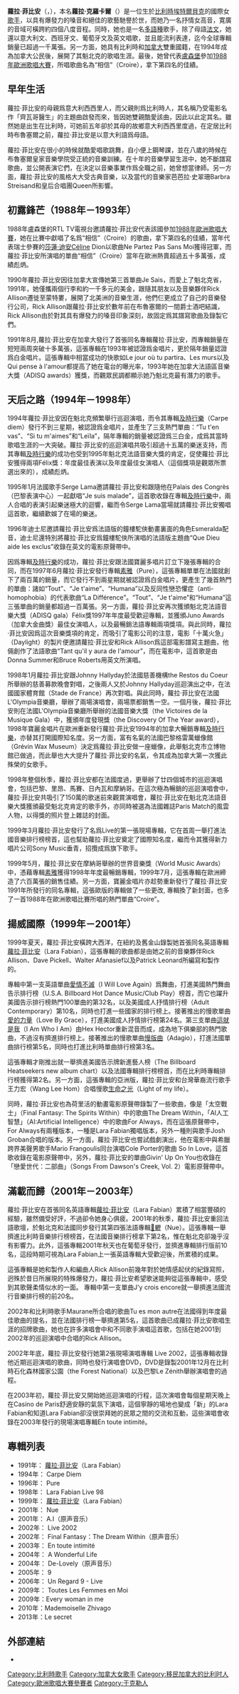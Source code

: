 {{NoteTA
|1=zh-hk:拉哈·花馝媶;zh-tw:蘿拉·菲比安
}}

{{Infobox musical artist
|name = 蘿拉·菲比安<br />Lara Fabian
|image = Lara Fabian 2012.jpg
|caption = Lara Fabian, 2012
|background = 女歌手
|birth_name = Lara Sophi Katy Crokaert
|birth_date = {{birth date and age|1970|1|09}}
|birth_place = {{BEL}}[[埃特爾貝克|埃特爾貝克]]
|occupation = [[歌手|歌手]]、[[唱片製作人|唱片製作人]]、[[作曲家|作曲家]]、[[演員|演員]]
|genre = [[流行音樂|流行]]、[[跨界音樂|跨界音樂]]、[[法國流行音樂|法國流行音樂]]、[[管弦樂流行音樂|管弦樂流行音樂]]、[[歌劇流行音樂|歌劇流行音樂]]、[[原音樂|原音樂]]、[[節奏藍調|節奏藍調]]、[[流行搖滾|流行搖滾]]、[[成人當代音樂|成人當代音樂]]、[[舞蹈流行音樂|舞蹈流行音樂]]
|instrument = 
|years_active = 1986年至今
|label = [[寶麗多唱片|寶麗多唱片]]<br />[[新力音樂|新力音樂]]<br />[[環球唱片|環球唱片]]<br />[[法國華納音樂|法國華納音樂]]
|website = {{URL|larafabian.com/}}
}}

'''蘿拉·菲比安'''（{{lang-fr|''' Lara Fabian'''}}，{{bd|1970年|1月9日}}），本名'''蘿拉·克羅卡爾'''（{{lang-fr|Lara Crokaert}}）是一位生於[[比利時|比利時]][[埃特爾貝克|埃特爾貝克]]的國際女[[歌手|歌手]]，以具有爆發力的嗓音和絕佳的歌藝馳譽於世，而她乃一名抒情女高音，寛廣的音域可橫跨約四個八度音程。同時，她也是一名[[多語種|多語種]]歌手，除了母語[[法文|法文]]，她還以意大利文、西班牙文、葡萄牙文及英文唱歌，並且能流利表達，迄今全球專輯銷量已超過一千萬張。另一方面，她具有比利時和[[加拿大|加拿大]]雙重國籍，在1994年成為加拿大公民後，展開了其魁北克的歌唱生涯。最後，她曾代表[[盧森堡|盧森堡]]參加[[1988年歐洲歌唱大賽|1988年歐洲歌唱大賽]]，所唱歌曲名為“相信”（Croire），拿下第四名的佳績。

==早年生活==
蘿拉·菲比安的母親爲意大利西西里人，而父親則爲比利時人，其名稱乃受電影名作「齊瓦哥醫生」的主題曲啟發而來，皆因她雙親酷愛該曲，因此以此定其名。雖然她是出生在比利時，可她前五年卻於其母的故鄉意大利西西里度過，在定居比利時布魯塞爾之前，蘿拉·菲比安是以意大利語爲母語。

蘿拉·菲比安在很小的時候就酷愛唱歌跳舞，自小便上鋼琴課，並在八歲的時候在布魯塞爾皇家音樂學院受正統的音樂訓練。在十年的音樂學習生涯中，她不斷譜寫歌曲，並公開表演它們，在決定以音樂事業作爲全職之前，她曾想當律師。另一方面，蘿拉·菲比安的風格大大受古典音樂，以及當代的音樂家芭芭拉·史翠珊Barbra Streisand和皇后合唱團Queen所影響。

==初露鋒芒（1988年－1993年）==
1988年盧森堡的RTL TV電視台邀請蘿拉·菲比安代表該國參加[[1988年歐洲歌唱大賽|1988年歐洲歌唱大賽]]，她在比賽中獻唱了名爲“相信”（Croire）的歌曲，拿下第四名的佳績，當年代表瑞士參賽的[[莎蓮·迪安|莎蓮·迪安]]Céline Dion以歌曲Ne Partez Pas Sans Moi獲得冠軍，而蘿拉·菲比安所演唱的單曲“相信”（Croire）當年在歐洲熱賣超過五十多萬張，成績彪炳。

1990年蘿拉·菲比安因往加拿大宣傳她第三首單曲Je Sais，而愛上了魁北克省，1991年，她僅攜兩個行李和約一千多元的美金，跟隨其朋友以及音樂夥伴Rick Allison遷徙至蒙特婁，展開了北美洲的音樂生涯，他們仨更成立了自己的音樂發行公司，Rick Allison跟蘿拉·菲比安於數年前在布魯塞爾的一間爵士酒吧結識，Rick Allison由於對其具有爆發力的嗓音印象深刻，故固定爲其譜寫歌曲及錄製它們。

1991年8月,蘿拉·菲比安在加拿大發行了首張同名專輯蘿拉·菲比安，而專輯銷量在短短兩周突破十多萬張，這張專輯在1993年被認證爲金唱片，更於隔年銷量認證爲白金唱片。這張專輯中相當成功的快歌如Le jour où tu partira、Les murs以及Qui pense à l'amour都提高了她在電台的曝光率，1993年她在加拿大法語區音樂大獎（ADISQ awards）獲獎，而觀眾民調都顯示她乃魁北克最有潛力的歌手。

==天后之路（1994年－1998年）==
1994年蘿拉·菲比安因在魁北克頻繁舉行巡迴演唱，而令其專輯[[及時行樂|及時行樂]]（Carpe diem）發行不到三星期，被認證爲金唱片，並產生了三支熱門單曲：“Tu t'en vas”、“Si tu m'aimes”和“Leïla”，隔年專輯的銷量被認證爲三白金，成爲其當時歌唱生涯的一大突破。蘿拉·菲比安的巡迴演唱共吸引超過十五萬的樂迷支持，而其專輯[[及時行樂|及時行樂]]的成功也受到1995年魁北克法語音樂大獎的肯定，促使蘿拉·菲比安獲得兩項Félix獎：年度最佳表演以及年度最佳女演唱人（這個獎項是觀眾所票選出來的），成績彪炳。

1995年1月法國歌手Serge Lama邀請蘿拉·菲比安和跟隨他在Palais des Congrès（巴黎表演中心）一起獻唱“Je suis malade”，這首歌收錄在專輯[[及時行樂|及時行樂]]中，兩人合唱的表演引起樂迷極大的迴響，繼而令Serge Lama當場就請蘿拉·菲比安獨唱這首歌，繼續歡娛了在場的樂迷。

1996年迪士尼邀請蘿拉·菲比安爲法語版的鐘樓駝俠動畫裏面的角色Esmeralda配音，迪士尼還特別將蘿拉·菲比安爲鐘樓駝俠所演唱的法語版主題曲“Que Dieu aide les exclus”收錄在英文的電影原聲帶中。

因爲專輯[[及時行樂|及時行樂]]的成功，蘿拉·菲比安跟法國寶麗多唱片訂立下幾張專輯的合同，而在1997年6月蘿拉·菲比安發行專輯[[素雅|素雅]]（Pure），這張專輯單單在法國就創下了兩百萬的銷量，而它發行不到兩星期就被認證爲白金唱片，更產生了幾首熱門的單曲：諸如“Tout”、“Je t'aime”、“Humana”以及反同性戀恐懼症（anti-homophobia）的代表歌曲“La Différence”。“Tout”、“Je t'aime”和“Humana”這三張單曲的銷量都超過一百萬張。另一方面，蘿拉·菲比安再次獲頒魁北克法語音樂大獎（ADISQ gala）Félix獎1997年年度最受歡迎專輯，並獲頒Juno Awards（加拿大金曲獎）最佳女演唱人，以及最暢銷法語專輯兩項獎項。與此同時，蘿拉·菲比安因爲這次音樂獎項的肯定，而吸引了電影公司的注意，電影「十萬火急」（Daylight）的製片便邀請蘿拉·菲比安和Rick Allison爲這部電影譜寫主題曲，他倆創作了法語歌曲“Tant qu'il y aura de l'amour”，而在電影中，這首歌是由Donna Summer和Bruce Roberts用英文所演唱。

1998年1月蘿拉·菲比安跟Johnny Hallyday於法國慈善機構the Restos du Coeur所舉辦的慈善募款晚會對唱，之後兩人又於Johnny Hallyday巡迴演出之中，在法國國家體育館（Stade de France）再次對唱。與此同時，蘿拉·菲比安在法國L'Olympia音樂廳，舉辦了兩場演唱會，兩場票都銷售一空。一個月後，蘿拉·菲比安則在法國L'Olympia音樂廳所舉辦的法國音樂大獎（the Victoires de la Musique Gala）中，獲頒年度發現獎（the Discovery Of The Year award），1998年寶麗金唱片在歐洲重新發行蘿拉·菲比安1994年的加拿大暢銷專輯[[及時行樂|及時行樂]]，亦替其打開國際知名度。另一方面，富有名氣的法國巴黎格雷萬蠟像館（Grévin Wax Museum）決定爲蘿拉·菲比安做一座蠟像，此舉魁北克市立博物館已做過，而此舉也大大提升了蘿拉·菲比安的名氣，令其成為加拿大第一次獲此殊榮的女歌手。

1998年整個秋季，蘿拉·菲比安都在法國度過，更舉辦了廿四個城市的巡迴演唱會，包括巴黎、里昂、馬賽、日內瓦和摩納哥。在這次極為暢銷的巡迴演唱會中，蘿拉·菲比安共吸引了150萬的歌迷前來觀賞演唱會，蘿拉·菲比安在魁北克法語音樂大獎獲頒最受魁北克肯定的歌手外，亦同時被選為法國雜誌Paris Match的風雲人物，以得獎的照片登上雜誌的封面。

1999年3月蘿拉·菲比安發行了名爲Live的第一張現場專輯，它在首周一舉打進法國音樂排行榜榜首，這也幫助蘿拉·菲比安奠定了國際知名度，繼而令其獲得新力唱片公司Sony Music垂青，招攬成爲旗下歌手。

1999年5月，蘿拉·菲比安在摩納哥舉辦的世界音樂獎（World Music Awards）中，憑藉專輯[[素雅|素雅]]獲得1998年年度最暢銷專輯，1999年7月，這張專輯在歐洲締造了六百萬張的銷售佳績。另一方面，寶麗金唱片亦趁勢重新發行了蘿拉·菲比安1991年所發行的同名專輯，這張歐版的專輯做了一些更改, 專輯換了新封面，也多了一首1988年在歐洲歌唱比賽所唱的熱門單曲“Croire”。

==揚威國際（1999年－2001年）==
1999年夏天，蘿拉·菲比安橫跨大西洋，在紐約及舊金山錄製她首張同名英語專輯[[蘿拉·菲比安_(英語專輯)|蘿拉·菲比安]]（Lara Fabian），這張專輯的歌曲都是由她之前的音樂夥伴Rick Allison、Dave Pickell、Walter Afanasief以及Patrick Leonard所編寫和製作的。

專輯中第一支英語單曲[[愛情不滅|愛情不滅]]（I Will Love Again）爲舞曲，打進美國熱門舞曲告示排行榜（U.S.A. Billboard Hot Dance Music/Club Play）榜首，而它也躍升美國告示排行榜熱門100單曲的第32名，以及美國成人抒情排行榜（Adult Contemporary）第10名，同時也打進一些國家的排行榜上。接著推出的慢歌單曲[[愛的力量|愛的力量]]（Love By Grace），打進美國成人抒情排行榜第24名。第三支單曲[[這就是我|這就是我]]（I Am Who I Am）由Hex Hector重新混音而成，成為地下俱樂部的熱門歌曲，不過沒有擠進排行榜上。接著推出的慢歌單曲[[慢版曲|慢版曲]]（Adagio），打進法國單曲排行榜第5名，同時也打進比利時單曲排行榜第3名。

這張專輯才剛推出就一舉擠進美國告示牌新進藝人榜（The Billboard Heatseekers new album chart）以及法國專輯排行榜榜首，而在比利時專輯排行榜獲得第2名。另一方面，這張專輯的亞洲版，蘿拉·菲比安和台灣華裔流行歌手王力宏（Wang Lee Hom）合唱慢歌[[生命之光|生命之光]]（Light of my life）。

同時，蘿拉·菲比安也為荷里活的動畫電影原聲帶錄製了一些歌曲，像是「太空戰士」（Final Fantasy: The Spirits Within）中的歌曲The Dream Within，「AI人工智慧」（AI:Artificial Intelligence）中的歌曲For Always，而在這張原聲帶中，For Always有兩種版本，一種是Lara Fabian獨唱版本，另外一種則與歌手Josh Groban合唱的版本。另一方面，蘿拉·菲比安也嘗試戲劇演出，他在電影中與希臘跨界美聲男歌手Mario Frangoulis同台演唱Cole Porter的歌曲 So In Love，這首歌收錄在電影原聲帶中，另外，蘿拉·菲比安的單曲Givin' Up On You也收錄在「戀愛世代：二部曲」（Songs From Dawson's Creek, Vol. 2）電影原聲帶中。

==滿載而歸（2001年－2003年）==
蘿拉·菲比安在首張同名英語專輯[[蘿拉·菲比安_(英語專輯)|蘿拉·菲比安]]（Lara Fabian）累積了相當豐碩的經驗，雖然備受好評，不過卻令她身心俱疲。2001年的秋季，蘿拉·菲比安重回法語歌壇，於魁北克和法國同步發行其第四張法語專輯[[𨉹𨊛|𨉹𨊛]]（Nue）。這張專輯一舉擠進比利時音樂排行榜榜首，在法國音樂排行榜拿下第2名，惟在魁北克卻幾乎沒有影響力。此外，這張專輯2001年秋天也在葡萄牙發行，並擠進專輯排行版前10名，這段時期可視為Lara Fabian上一張英語專輯大受歡迎後，所累積的成果。

這張專輯是她和製作人和編曲人Rick Allison前幾年對於她情感起伏的紀錄寫照，迥殊於昔日所展現的特殊爆發力，蘿拉·菲比安希望歌迷能夠從這張專輯中，感受到其歌聲柔情似水的一面。
專輯中第一支單曲J'y crois encore就一舉擠進法國流行音樂排行榜的前20名。

2002年和比利時歌手Maurane所合唱的歌曲Tu es mon autre在法國得到年度最佳歌曲的提名，並在法國排行榜一舉擠進第5名，這首歌曲已成蘿拉·菲比安歌唱生涯的招牌歌曲，她也在許多演唱會中和不同歌手演唱這首歌，包括在她2001到2002年的巡迴演唱中合唱的Rick Allison。

2002年年底，蘿拉·菲比安發行她第2張現場演唱專輯 Live 2002，這張專輯收錄他近期巡迴演唱的歌曲，同時也發行演唱會DVD，DVD是錄製2001年12月在比利時石化森林國家公園（the Forest National）以及巴黎Le Zénith舉辦演唱會的過程。

在2003年初，蘿拉·菲比安又開始她巡迴演唱的行程，這次演唱會每個星期天晚上在Casino de Paris舒適安靜的氣氛下演唱，這個寧靜的場地也變成「新」的Lara Fabian和知道Lara Fabian卻沒很崇拜她的民眾之間的交流和互動，這些演唱會收錄在2003年發行的現場演唱專輯En toute intimité。

== 專輯列表 ==
* 1991年： [[蘿拉·菲比安_(法語專輯)|蘿拉·菲比安]]（Lara Fabian）
* 1994年： Carpe Diem
* 1996年： Pure
* 1998年： Lara Fabian Live 98
* 1999年： [[蘿拉·菲比安_(英語專輯)|蘿拉·菲比安]]（Lara Fabian）
* 2001年： Nue
* 2001年： A.I（原声音乐）
* 2002年： Live 2002
* 2002年： Final Fantasy：The Dream Within（原声音乐）
* 2003年： En toute intimité
* 2004年： A Wonderful Life
* 2004年： De-Lovely（原声音乐）
* 2005年： 9
* 2006年： Un Regard 9 - Live
* 2009年： Toutes Les Femmes en Moi
* 2009年：Every woman in me
* 2010年：Mademoiselle Zhivago
* 2013年：Le secret

== 外部連結 ==
*{{官方網站|http://www.larafabian.com/}}{{fr}}{{en}}

{{Authority control}}

{{DEFAULTSORT:Fabian, Lara}}
[[Category:比利時歌手|Category:比利時歌手]]
[[Category:加拿大女歌手|Category:加拿大女歌手]]
[[Category:移民加拿大的比利时人|Category:移民加拿大的比利时人]]
[[Category:歐洲歌唱大賽參賽者|Category:歐洲歌唱大賽參賽者]]
[[Category:于克勒人|Category:于克勒人]]